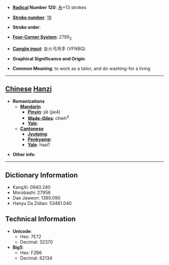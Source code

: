 * '''[[Wiktionary:Chinese radical index| Radical]] Number 120''': [[Wiktionary:Chinese radical index 糸|糸]]+13 strokes

* '''[[Wiktionary:Chinese total strokes index|Stroke number]]''': [[Wiktionary:Chinese total strokes index 19|19]]

* '''Stroke order''': 

* '''[[Wiktionary:Chinese four corner index|Four-Corner System]]''': 2795<sub>2</sub>

* '''[[Wiktionary:Chinese Cangjie index|Cangjie input]]''': 女火弓月手 (VFNBQ)

* '''Graphical Significance and Origin''': 

* '''Common Meaning''': to work as a tailor, and do washing-for a living

----

== [[Chinese]] [[Hanzi]] ==

* '''Romanizations'''
** '''[[Mandarin]]'''
*** '''[[Pinyin]]''': jiè (jie4)
*** '''[[Wade-Giles]]''': chieh<sup>4</sup>
*** '''[[Yale]]''': 
** '''[[Cantonese]]'''
*** '''[[Jyutping]]''':
*** '''[[Penkyamp]]''': 
*** '''[[Yale]]''': haai1

* '''Other info''': 

----

== Dictionary Information ==

* KangXi: 0940.240
* Morobashi: 27956
* Dae Jaweon: 1380.090
* Hanyu Da Zidian: 53461.040

== Technical Information ==

* '''Unicode''':
** Hex: 7E72
** Decimal: 32370
* '''Big5''':
** Hex: F2B6
** Decimal: 62134